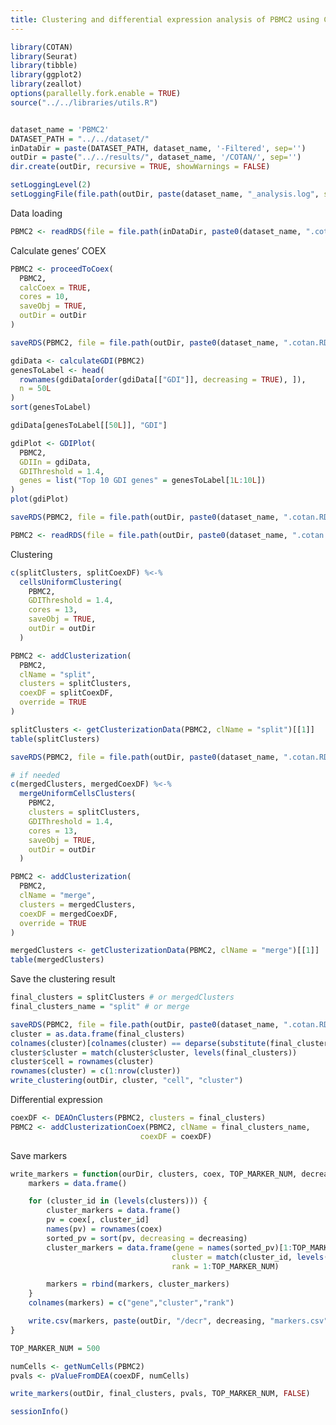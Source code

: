 ```yaml
---
title: Clustering and differential expression analysis of PBMC2 using COTAN
---
```



```r
library(COTAN)
library(Seurat)
library(tibble)
library(ggplot2)
library(zeallot)
options(parallelly.fork.enable = TRUE)
source("../../libraries/utils.R")


dataset_name = 'PBMC2'
DATASET_PATH = "../../dataset/"
inDataDir = paste(DATASET_PATH, dataset_name, '-Filtered', sep='')
outDir = paste("../../results/", dataset_name, '/COTAN/', sep='')
dir.create(outDir, recursive = TRUE, showWarnings = FALSE)

setLoggingLevel(2)
setLoggingFile(file.path(outDir, paste(dataset_name, "_analysis.log", sep='')))
```

Data loading

```r
PBMC2 <- readRDS(file = file.path(inDataDir, paste0(dataset_name, ".cotan.RDS")))
```

Calculate genes’ COEX

```r
PBMC2 <- proceedToCoex(
  PBMC2,
  calcCoex = TRUE,
  cores = 10,
  saveObj = TRUE,
  outDir = outDir
)
```

```r
saveRDS(PBMC2, file = file.path(outDir, paste0(dataset_name, ".cotan.RDS")))
```

```r
gdiData <- calculateGDI(PBMC2)
genesToLabel <- head(
  rownames(gdiData[order(gdiData[["GDI"]], decreasing = TRUE), ]),
  n = 50L
)
sort(genesToLabel)
```

```r
gdiData[genesToLabel[[50L]], "GDI"]
```

```r
gdiPlot <- GDIPlot(
  PBMC2,
  GDIIn = gdiData,
  GDIThreshold = 1.4,
  genes = list("Top 10 GDI genes" = genesToLabel[1L:10L])
)
plot(gdiPlot)
```

```r
saveRDS(PBMC2, file = file.path(outDir, paste0(dataset_name, ".cotan.RDS")))
```

```r
PBMC2 <- readRDS(file = file.path(outDir, paste0(dataset_name, ".cotan.RDS")))
```

Clustering

```r
c(splitClusters, splitCoexDF) %<-%
  cellsUniformClustering(
    PBMC2,
    GDIThreshold = 1.4,
    cores = 13,
    saveObj = TRUE,
    outDir = outDir
  )

PBMC2 <- addClusterization(
  PBMC2,
  clName = "split",
  clusters = splitClusters,
  coexDF = splitCoexDF,
  override = TRUE
)

splitClusters <- getClusterizationData(PBMC2, clName = "split")[[1]]
table(splitClusters)
```


```r
saveRDS(PBMC2, file = file.path(outDir, paste0(dataset_name, ".cotan.RDS")))
```

```r
# if needed
c(mergedClusters, mergedCoexDF) %<-%
  mergeUniformCellsClusters(
    PBMC2,
    clusters = splitClusters,
    GDIThreshold = 1.4,
    cores = 13,
    saveObj = TRUE,
    outDir = outDir
  )

PBMC2 <- addClusterization(
  PBMC2,
  clName = "merge",
  clusters = mergedClusters,
  coexDF = mergedCoexDF,
  override = TRUE
)

mergedClusters <- getClusterizationData(PBMC2, clName = "merge")[[1]]
table(mergedClusters)
```

Save the clustering result

```r
final_clusters = splitClusters # or mergedClusters
final_clusters_name = "split" # or merge

saveRDS(PBMC2, file = file.path(outDir, paste0(dataset_name, ".cotan.RDS")))
cluster = as.data.frame(final_clusters)
colnames(cluster)[colnames(cluster) == deparse(substitute(final_clusters))] <- "cluster"
cluster$cluster = match(cluster$cluster, levels(final_clusters))
cluster$cell = rownames(cluster)
rownames(cluster) = c(1:nrow(cluster))
write_clustering(outDir, cluster, "cell", "cluster")
```

Differential expression

```r
coexDF <- DEAOnClusters(PBMC2, clusters = final_clusters)
PBMC2 <- addClusterizationCoex(PBMC2, clName = final_clusters_name,
                             coexDF = coexDF)
```

Save markers

```r
write_markers = function(ourDir, clusters, coex, TOP_MARKER_NUM, decreasing) {
    markers = data.frame()

    for (cluster_id in (levels(clusters))) {
        cluster_markers = data.frame()
        pv = coex[, cluster_id]
        names(pv) = rownames(coex)
        sorted_pv = sort(pv, decreasing = decreasing)
        cluster_markers = data.frame(gene = names(sorted_pv)[1:TOP_MARKER_NUM],
                                    cluster = match(cluster_id, levels(clusters)),
                                    rank = 1:TOP_MARKER_NUM)

        markers = rbind(markers, cluster_markers)
    }
    colnames(markers) = c("gene","cluster","rank")

    write.csv(markers, paste(outDir, "/decr", decreasing, "markers.csv", sep=""), row.names = FALSE)
}

TOP_MARKER_NUM = 500

numCells <- getNumCells(PBMC2)
pvals <- pValueFromDEA(coexDF, numCells)

write_markers(outDir, final_clusters, pvals, TOP_MARKER_NUM, FALSE)
```

```r
sessionInfo()
```